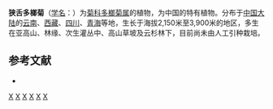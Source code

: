 {{Speciesbox
| genus = Doronicum
| species = stenoglossum
| authority = Maxim.
| synonyms = 
* ''Doronicum souliei''
* ''Doronicum yunnanense''
}}

'''狭舌多榔菊'''（[[学名|学名]]：{{lang|la|''Doronicum stenoglossum''}}）为[[菊科|菊科]][[多榔菊属|多榔菊属]]的植物，为中国的特有植物。分布于[[中国大陆|中国大陆]]的[[云南|云南]]、[[西藏|西藏]]、[[四川|四川]]、[[青海|青海]]等地，生长于海拔2,150米至3,900米的地区，多生在亚高山、林缘、次生灌丛中、高山草坡及云杉林下，目前尚未由人工引种栽培。

== 参考文献 ==
<div class="references-small">
* {{cite web| url =http://www.bioinfo.cn/db05/KmzwSpecies.php?action=view&id=4718| title =狭舌多榔菊| work =《中国高等植物数据库全库》| publisher =中国科学院微生物研究所| author =昆明植物研究所| accessdate =2009-02-25| deadurl =yes| archiveurl =https://web.archive.org/web/20160305065356/http://www.bioinfo.cn/db05/KmzwSpecies.php?action=view&id=4718| archivedate =2016-03-05}}
</div>
{{Taxonbar|from=Q15231410}}

[[Category:多榔菊属|X]]
[[Category:中国特有植物|X]]
[[Category:云南植物|X]]
[[Category:四川植物|X]]
[[Category:西藏植物|X]]
[[Category:青海植物|X]]